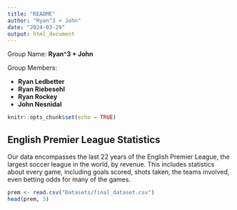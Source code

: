 ```yaml
---
title: "README"
author: "Ryan^3 + John"
date: "2024-03-29"
output: html_document
---
```


Group Name: 
**Ryan^3 + John**

Group Members:

- **Ryan Ledbetter**
- **Ryan Riebesehl**
- **Ryan Rockey**
- **John Nesnidal**


```r
knitr::opts_chunk$set(echo = TRUE)
```

## English Premier League Statistics

Our data encompasses the last 22 years of the English Premier League, the largest soccer league in the world, by revenue. This includes statistics about every game, including goals scored, shots taken, the teams involved, even betting odds for many of the games.

```r
prem <- read.csv("Datasets/final_dataset.csv")
head(prem, 3)
```

